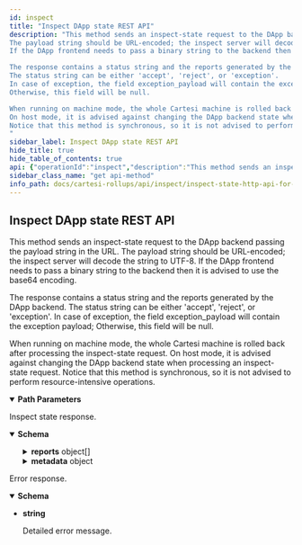 ```yaml
---
id: inspect
title: "Inspect DApp state REST API"
description: "This method sends an inspect-state request to the DApp backend passing the payload string in the URL.
The payload string should be URL-encoded; the inspect server will decode the string to UTF-8.
If the DApp frontend needs to pass a binary string to the backend then it is advised to use the base64 encoding.

The response contains a status string and the reports generated by the DApp backend.
The status string can be either 'accept', 'reject', or 'exception'.
In case of exception, the field exception_payload will contain the exception payload;
Otherwise, this field will be null.

When running on machine mode, the whole Cartesi machine is rolled back after processing the inspect-state request.
On host mode, it is advised against changing the DApp backend state when processing an inspect-state request.
Notice that this method is synchronous, so it is not advised to perform resource-intensive operations.
"
sidebar_label: Inspect DApp state REST API
hide_title: true
hide_table_of_contents: true
api: {"operationId":"inspect","description":"This method sends an inspect-state request to the DApp backend passing the payload string in the URL.\nThe payload string should be URL-encoded; the inspect server will decode the string to UTF-8.\nIf the DApp frontend needs to pass a binary string to the backend then it is advised to use the base64 encoding.\n\nThe response contains a status string and the reports generated by the DApp backend.\nThe status string can be either 'accept', 'reject', or 'exception'.\nIn case of exception, the field exception_payload will contain the exception payload;\nOtherwise, this field will be null.\n\nWhen running on machine mode, the whole Cartesi machine is rolled back after processing the inspect-state request.\nOn host mode, it is advised against changing the DApp backend state when processing an inspect-state request.\nNotice that this method is synchronous, so it is not advised to perform resource-intensive operations.\n","parameters":[{"in":"path","name":"payload","required":true,"schema":{"type":"string"}}],"responses":{"200":{"description":"Inspect state response.","content":{"application/json":{"schema":{"type":"object","properties":{"status":{"type":"string","description":"Whether inspection completed or not (and why not)","enum":["Accepted","Rejected","Exception","MachineHalted","CycleLimitExceeded","TimeLimitExceeded"],"example":"Accepted"},"exception_payload":{"type":"string","description":"Payload in the Ethereum hex binary format.\nThe first two characters are '0x' followed by pairs of hexadecimal numbers that correspond to one byte.\nFor instance, '0xdeadbeef' corresponds to a payload with length 4 and bytes 222, 173, 190, 175.\nAn empty payload is represented by the string '0x'.\n","example":"0xdeadbeef"},"reports":{"type":"array","items":{"type":"object","properties":{"payload":{"type":"string","description":"Payload in the Ethereum hex binary format.\nThe first two characters are '0x' followed by pairs of hexadecimal numbers that correspond to one byte.\nFor instance, '0xdeadbeef' corresponds to a payload with length 4 and bytes 222, 173, 190, 175.\nAn empty payload is represented by the string '0x'.\n","example":"0xdeadbeef"}}}},"metadata":{"type":"object","description":"Contain the blockchain Metadata for the given inspect request","properties":{"active_epoch_index":{"type":"integer","description":"Epoch that was inspected","example":0},"current_input_index":{"type":"integer","description":"Current input index when the state was inspected"}}}}}}}},"default":{"description":"Error response.","content":{"text/plain":{"schema":{"type":"string","description":"Detailed error message.","example":"The request could not be understood by the server due to malformed syntax"}}}}},"method":"get","path":"/{payload}","servers":[{"url":"https://<dapp_inspect_url>"},{"url":"http://localhost:5005/inspect"}],"info":{"title":"Inspect-state HTTP API for Cartesi Rollups","version":"0.4.0","license":{"name":"Apache-2.0","url":"https://www.apache.org/licenses/LICENSE-2.0.html"},"description":"API that allows the DApp frontend to make inspect-state requests to the DApp backend.\n"},"postman":{"name":"Inspect DApp state REST API","description":{"content":"This method sends an inspect-state request to the DApp backend passing the payload string in the URL.\nThe payload string should be URL-encoded; the inspect server will decode the string to UTF-8.\nIf the DApp frontend needs to pass a binary string to the backend then it is advised to use the base64 encoding.\n\nThe response contains a status string and the reports generated by the DApp backend.\nThe status string can be either 'accept', 'reject', or 'exception'.\nIn case of exception, the field exception_payload will contain the exception payload;\nOtherwise, this field will be null.\n\nWhen running on machine mode, the whole Cartesi machine is rolled back after processing the inspect-state request.\nOn host mode, it is advised against changing the DApp backend state when processing an inspect-state request.\nNotice that this method is synchronous, so it is not advised to perform resource-intensive operations.\n","type":"text/plain"},"url":{"path":[":payload"],"host":["{{baseUrl}}"],"query":[],"variable":[{"disabled":false,"description":{"content":"(Required) ","type":"text/plain"},"type":"any","value":"","key":"payload"}]},"header":[{"key":"Accept","value":"application/json"}],"method":"GET"}}
sidebar_class_name: "get api-method"
info_path: docs/cartesi-rollups/api/inspect/inspect-state-http-api-for-cartesi-rollups
---
```



## Inspect DApp state REST API



This method sends an inspect-state request to the DApp backend passing the payload string in the URL.
The payload string should be URL-encoded; the inspect server will decode the string to UTF-8.
If the DApp frontend needs to pass a binary string to the backend then it is advised to use the base64 encoding.

The response contains a status string and the reports generated by the DApp backend.
The status string can be either &#39;accept&#39;, &#39;reject&#39;, or &#39;exception&#39;.
In case of exception, the field exception_payload will contain the exception payload;
Otherwise, this field will be null.

When running on machine mode, the whole Cartesi machine is rolled back after processing the inspect-state request.
On host mode, it is advised against changing the DApp backend state when processing an inspect-state request.
Notice that this method is synchronous, so it is not advised to perform resource-intensive operations.


<details style={{"marginBottom":"1rem"}} data-collapsed={false} open={true}><summary style={{}}><strong>Path Parameters</strong></summary><div><ul><ParamsItem className={"paramsItem"} param={{"in":"path","name":"payload","required":true,"schema":{"type":"string"}}}></ParamsItem></ul></div></details><div><ApiTabs><TabItem label={"200"} value={"200"}><div>

Inspect state response.

</div><div><MimeTabs groupId={"mime-type"}><TabItem label={"application/json"} value={"application/json"}><SchemaTabs groupId={"schema-tabs"}><TabItem label={"Schema"} value={"Schema"}><details style={{}} data-collapsed={false} open={true}><summary style={{"textAlign":"left"}}><strong>Schema</strong></summary><div style={{"textAlign":"left","marginLeft":"1rem"}}></div><ul style={{"marginLeft":"1rem"}}><SchemaItem collapsible={false} name={"status"} required={false} schemaDescription={"Whether inspection completed or not (and why not)"} schemaName={"string"} qualifierMessage={"**Possible values:** [`Accepted`, `Rejected`, `Exception`, `MachineHalted`, `CycleLimitExceeded`, `TimeLimitExceeded`]"} defaultValue={undefined}></SchemaItem><SchemaItem collapsible={false} name={"exception_payload"} required={false} schemaDescription={"Payload in the Ethereum hex binary format.\nThe first two characters are '0x' followed by pairs of hexadecimal numbers that correspond to one byte.\nFor instance, '0xdeadbeef' corresponds to a payload with length 4 and bytes 222, 173, 190, 175.\nAn empty payload is represented by the string '0x'.\n"} schemaName={"string"} qualifierMessage={undefined} defaultValue={undefined}></SchemaItem><SchemaItem collapsible={true} className={"schemaItem"}><details style={{}}><summary style={{}}><strong>reports</strong><span style={{"opacity":"0.6"}}> object[]</span></summary><div style={{"marginLeft":"1rem"}}><SchemaItem collapsible={false} name={"payload"} required={false} schemaDescription={"Payload in the Ethereum hex binary format.\nThe first two characters are '0x' followed by pairs of hexadecimal numbers that correspond to one byte.\nFor instance, '0xdeadbeef' corresponds to a payload with length 4 and bytes 222, 173, 190, 175.\nAn empty payload is represented by the string '0x'.\n"} schemaName={"string"} qualifierMessage={undefined} defaultValue={undefined}></SchemaItem></div></details></SchemaItem><SchemaItem collapsible={true} className={"schemaItem"}><details style={{}}><summary style={{}}><strong>metadata</strong><span style={{"opacity":"0.6"}}> object</span></summary><div style={{"marginLeft":"1rem"}}><div style={{"marginTop":".5rem","marginBottom":".5rem"}}>

Contain the blockchain Metadata for the given inspect request

</div><SchemaItem collapsible={false} name={"active_epoch_index"} required={false} schemaDescription={"Epoch that was inspected"} schemaName={"integer"} qualifierMessage={undefined} defaultValue={undefined}></SchemaItem><SchemaItem collapsible={false} name={"current_input_index"} required={false} schemaDescription={"Current input index when the state was inspected"} schemaName={"integer"} qualifierMessage={undefined} defaultValue={undefined}></SchemaItem></div></details></SchemaItem></ul></details></TabItem><TabItem label={"Example (from schema)"} value={"Example (from schema)"}><ResponseSamples responseExample={"{\n  \"status\": \"Accepted\",\n  \"exception_payload\": \"string\",\n  \"reports\": [\n    {\n      \"payload\": \"string\"\n    }\n  ],\n  \"metadata\": {\n    \"active_epoch_index\": 0,\n    \"current_input_index\": 0\n  }\n}"} language={"json"}></ResponseSamples></TabItem></SchemaTabs></TabItem></MimeTabs></div></TabItem><TabItem label={"default"} value={"default"}><div>

Error response.

</div><div><MimeTabs groupId={"mime-type"}><TabItem label={"text/plain"} value={"text/plain"}><SchemaTabs groupId={"schema-tabs"}><TabItem label={"Schema"} value={"Schema"}><details style={{}} data-collapsed={false} open={true}><summary style={{"textAlign":"left"}}><strong>Schema</strong></summary><div style={{"textAlign":"left","marginLeft":"1rem"}}></div><ul style={{"marginLeft":"1rem"}}><li><div><strong>string</strong><div style={{"marginTop":"var(--ifm-table-cell-padding)"}}>

Detailed error message.

</div></div></li></ul></details></TabItem></SchemaTabs></TabItem></MimeTabs></div></TabItem></ApiTabs></div>
      
